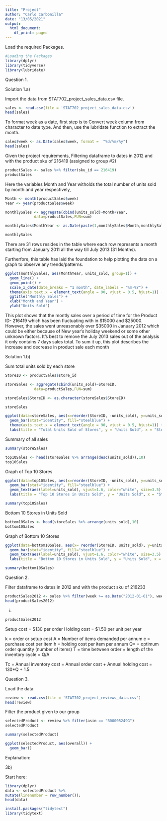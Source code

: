 ```yaml
---
title: "Project"
author: "Carlo Carbonilla"
date: "13/05/2021"
output:
  html_document:
    df_print: paged
---
```


Load the required Packages.

```r
#Loading the Packages
library(dplyr)
library(tidyverse)
library(lubridate)
```

Question 1. 

Solution 1.a) 

Import the data from STAT702_project_sales_data.csv file.

```r
sales <- read.csv(file = 'STAT702_project_sales_data.csv')
head(sales)
```

To format week as a date, first step is to Convert week column from character to date type.
And then, use the lubridate function to extract the month.

```r
sales$week <- as.Date(sales$week, format =  "%d/%m/%y")
head(sales)
```

Given the project requirements, Filtering dataframe to dates in 2012 and with the product sku of 216419 (assigned to group #2)

```r
productSales <- sales %>% filter(sku_id == 216419)
productSales
```

Here the variables Month and Year witholds the total number of units sold by month and year respectively,

```r
Month <- month(productSales$week)
Year <- year(productSales$week)

monthlySales <- aggregate(cbind(units_sold)~Month+Year,
             data=productSales,FUN=sum)

monthlySales$MonthYear <- as.Date(paste(1,monthlySales$Month,monthlySales$Year,sep="/"), format="%d/%m/%Y")

monthlySales
```

There are 31 rows resides in the table where each row represents a month starting from January 2011 all the way till July 2013 (31 Months).

Furtherfore, this table has laid the foundation to help plotting the data on a graph to observe any trends/patterns. 

```r
ggplot(monthlySales, aes(MonthYear, units_sold, group=1)) + 
  geom_line() +
  geom_point() +
  scale_x_date(date_breaks = "1 month", date_labels = "%m-%Y") +
  theme(axis.text.x = element_text(angle = 90, vjust = 0.5, hjust=1)) +
  ggtitle("Monthly Sales") +
  xlab("Month and Year") +
  ylab("Units Sold")
```


This plot shows that the montly sales over a period of time for the Product ID- 216419 which has been fluctuating with in \$15000 and \$25000. However, the sales went unreasonably over $35000 in January 2012 which could be either because of New year's holiday weekend or some other unknown factors. It's best to remove the July 2013 sales out of the analysis it only contains 7 days sales total. 
To sum it up, this plot describes the increase and decrease in product sale each month



Solution 1.b) 

Sum total units sold by each store
```r
StoreID <- productSales$store_id

storeSales <- aggregate(cbind(units_sold)~StoreID,
             data=productSales,FUN=sum)

storeSales$StoreID <- as.character(storeSales$StoreID)

storeSales
```

```r
ggplot(data=storeSales, aes(x=reorder(StoreID, -units_sold), y=units_sold)) +
  geom_bar(stat="identity", fill="steelblue") +
  theme(axis.text.x = element_text(angle = 90, vjust = 0.5, hjust=1)) +
  labs(title = "Total Units Sold of Stores", y = "Units Sold", x = "Store ID")
```

Summary of all sales
```r
summary(storeSales)
```

```r
top10Sales <- head(storeSales %>% arrange(desc(units_sold)),10)
top10Sales
```

Graph of Top 10 Stores
```r
ggplot(data=top10Sales, aes(x=reorder(StoreID, -units_sold), y=units_sold)) +
  geom_bar(stat="identity", fill="steelblue") +
  geom_text(aes(label=units_sold), vjust=1.6, color="white", size=3.5) +
  labs(title = "Top 10 Stores in Units Sold", y = "Units Sold", x = "Store ID")
```
```r
summary(top10Sales)
```

Bottom 10 Stores in Units Sold
```r
bottom10Sales <- head(storeSales %>% arrange(units_sold),10)
bottom10Sales
```

Graph of Bottom 10 Stores
```r
ggplot(data=bottom10Sales, aes(x= reorder(StoreID, units_sold), y=units_sold)) +
  geom_bar(stat="identity", fill="steelblue") +
  geom_text(aes(label=units_sold), vjust=1.6, color="white", size=3.5) +
  labs(title = "Bottom 10 Stores in Units Sold", y = "Units Sold", x = "Store ID")
```
```r
summary(bottom10Sales)
```

Question 2.

Filter dataframe to dates in 2012 and with the product sku of 216233
```r
productSales2012 <- sales %>% filter(week >= as.Date("2012-01-01"), week <= as.Date("2012-12-31"), sku_id == 216233)
head(productSales2012)
```

i.
```r
productSales2012
```

Setup cost = $130 per order
Holding cost = $1.50 per unit per year

k = order or setup cost
A = Number of items demanded per annum
c = purchase cost per item
h = holding cost per item per annum
Q* = optimum order quantity (number of items)
T = time between order = length of the inventory cycle = Q/A


Tc = Annual inventory cost = Annual order cost + Annual holding cost
   = 130*Q + 1.5

Question 3.

Load the data

```r
review <- read.csv(file = 'STAT702_project_reviews_data.csv')
head(review)
```

Filter the product given to our group

```r
selectedProduct <- review %>% filter(asin == "B00005249G")
selectedProduct
```

```r
summary(selectedProduct)
```


```r
ggplot(selectedProduct, aes(overall)) + 
  geom_bar() 
```


Explanation:



3b)

Start here:


```r
library(dplyr)
data <- selectedProduct %>%
mutate(linenumber = row_number());
head(data)
```


```r
install.packages("tidytext")
library(tidytext)
```

```r

```

